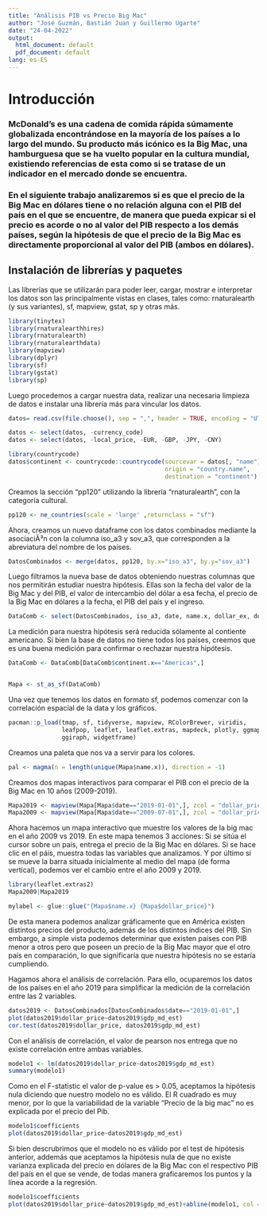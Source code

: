 ```yaml
---
title: "Análisis PIB vs Precio Big Mac"
author: "José Guzmán, Bastián Juan y Guillermo Ugarte"
date: "24-04-2022"
output:
  html_document: default
  pdf_document: default
lang: es-ES
---
```


# Introducción

### McDonald's es una cadena de comida rápida súmamente globalizada encontrándose en la mayoría de los países a lo largo del mundo. Su producto más icónico es la Big Mac, una hamburguesa que se ha vuelto popular en la cultura mundial, existiendo referencias de esta como si se tratase de un indicador en el mercado donde se encuentra. 

### En el siguiente trabajo analizaremos si es que el precio de la Big Mac en dólares tiene o no relación alguna con el PIB del país en el que se encuentre, de manera que pueda expicar si el precio es acorde o no al valor del PIB respecto a los demás países, según la hipótesis de que el precio de la Big Mac es directamente proporcional al valor del PIB (ambos en dólares). 

## Instalación de librerías y paquetes
Las librerías que se utilizarán para poder leer, cargar, mostrar e interpretar los datos son las principalmente vistas en clases, tales como: rnaturalearth (y sus variantes), sf, mapview, gstat, sp y otras más. 

```r
library(tinytex)
library(rnaturalearthhires)
library(rnaturalearth)
library(rnaturalearthdata)
library(mapview)
library(dplyr)
library(sf)
library(gstat)
library(sp)
```

Luego procedemos a cargar nuestra data, realizar una necesaria limpieza de datos e instalar una librería más para vincular los datos. 

```r
datos= read.csv(file.choose(), sep = ",", header = TRUE, encoding = "UTF-8" ,fill = TRUE)

datos <- select(datos, -currency_code)
datos <- select(datos, -local_price, -EUR, -GBP, -JPY, -CNY)

library(countrycode)
datos$continent <- countrycode::countrycode(sourcevar = datos[, "name"],
                                            origin = "country.name",
                                            destination = "continent")
```

Creamos la sección "pp120" utilizando la librería "rnaturalearth", con la categoría cultural.  

```r
pp120 <- ne_countries(scale = 'large' ,returnclass = "sf")
```


Ahora, creamos un nuevo dataframe con los datos combinados mediante la asociaciÃ³n con la columna iso_a3 y sov_a3, que corresponden a la abreviatura del nombre de los países. 

```r
DatosCombinados <- merge(datos, pp120, by.x="iso_a3", by.y="sov_a3")
```

Luego filtramos la nueva base de datos obteniendo nuestras columnas que nos permitirán estudiar nuestra hipótesis. Ellas son la fecha del valor de la Big Mac y del PIB, el valor de intercambio del dólar a esa fecha, el precio de la Big Mac en dólares a la fecha, el PIB del país y el ingreso. 

```r
DataComb <- select(DatosCombinados, iso_a3, date, name.x, dollar_ex, dollar_price, USD, continent.x,  gdp_md_est, income_grp, geometry)

```

La medición para nuestra hipótesis será reducida sólamente al contiente americano. Si bien la base de datos no tiene todos los países, creemos que es una buena medición para confirmar o rechazar nuestra hipótesis. 

```r
DataComb <- DataComb[DataComb$continent.x=="Americas",]


Mapa <- st_as_sf(DataComb)
```

Una vez que tenemos los datos en formato sf, podemos comenzar con la correlación espacial de la data y los gráficos.

```r
pacman::p_load(tmap, sf, tidyverse, mapview, RColorBrewer, viridis,
               leafpop, leaflet, leaflet.extras, mapdeck, plotly, ggmap,
               ggiraph, widgetframe)
```


Creamos una paleta que nos va a servir para los colores.

```r
pal <- magma(n = length(unique(Mapa$name.x)), direction = -1)
```

Creamos dos mapas interactivos para comparar el PIB con el precio de la Big Mac en 10 años (2009-2019). 

```r
Mapa2019 <- mapview(Mapa[Mapa$date=="2019-01-01",], zcol = "dollar_price")
Mapa2009 <- mapview(Mapa[Mapa$date=="2009-07-01",], zcol = "dollar_price")
```


Ahora hacemos un mapa interactivo que muestre los valores de la big mac en el año 2009 vs 2019. En este mapa tenemos 3 acciones: Si se sitúa el cursor sobre un país, entrega el precio de la Big Mac en dólares. Si se hace clic en el páis, muestra todas las variables que analizamos. Y por último si se mueve la barra situada inicialmente al medio del mapa (de forma vertical), podemos ver el cambio entre el año 2009 y 2019. 

```r
library(leaflet.extras2)
Mapa2009|Mapa2019

mylabel <- glue::glue("{Mapa$name.x} {Mapa$dollar_price}")
```
De esta manera podemos analizar gráficamente que en América existen distintos precios del producto, además de los distintos índices del PIB. Sin embargo, a simple vista podemos determinar que existen países con PIB menor a otros pero que poseen un precio de la Big Mac mayor que el otro país en comparación, lo que significaría que nuestra hipótesis no se estaría cumpliendo. 


Hagamos ahora el análisis de correlación.
Para ello, ocuparemos los datos de los países en el año 2019 para simplificar la medición de la correlación entre las 2 variables. 

```r
datos2019 <- DatosCombinados[DatosCombinados$date=="2019-01-01",]
plot(datos2019$dollar_price~datos2019$gdp_md_est)
cor.test(datos2019$dollar_price, datos2019$gdp_md_est)
```

Con el análisis de correlación, el valor de pearson nos entrega que no existe correlación entre ambas variables.

```r
modelo1 <- lm(datos2019$dollar_price~datos2019$gdp_md_est)
summary(modelo1)
```


Como en el F-statistic el valor de p-value es > 0.05, aceptamos la hipótesis nula diciendo que nuestro modelo no es válido.
El R cuadrado es muy menor, por lo que la variabilidad de la variable "Precio de la big mac" no es explicada por el precio del Pib.
```r
modelo1$coefficients
plot(datos2019$dollar_price~datos2019$gdp_md_est)
```

Si bien descrubrimos que el modelo no es válido por el test de hipótesis anterior, addemás que aceptamos la hipótesis nula de que no existe varianza explicada del precio en dólares de la Big Mac con el respectivo PIB del país en el que se vende, de todas manera graficaremos los puntos y la línea acorde a la regresión. 

```r
modelo1$coefficients
plot(datos2019$dollar_price~datos2019$gdp_md_est)+abline(modelo1, col = "red")
```









